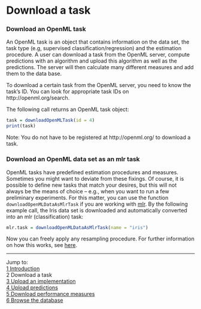 Download a task
===============

### Download an OpenML task
An OpenML task is an object that contains information on the data set, the task type (e.g, supervised classification/regression) and the estimation procedure. A user can download a task from the OpenML server, compute predictions with an algorithm and upload this algorithm as well as the predictions. The server will then calculate many different measures and add them to the data base.

To download a certain task from the OpenML server, you need to know the task's ID. You can look for appropriate task IDs on  
http://openml.org/search. 

The following call returns an OpenML task object: 

```r
task = downloadOpenMLTask(id = 4)
print(task)
```

Note: You do not have to be registered at http://openml.org/ to download a task. 

### Download an OpenML data set as an mlr task
OpenML tasks have predefined estimation procedures and measures. Sometimes you might want to deviate from these fixings. Of course, it is possible to define new tasks that match your desires, but this will not always be the means of choice -- e.g., when you want to run a few preliminary experiments. For this matter, you can use the function `downloadOpenMLDataAsMlrTask` if you are working with [mlr](https://github.com/berndbischl/mlr). By the following example call, the Iris data set is downloaded and automatically converted into an mlr (classification) task: 

```r
mlr.task = downloadOpenMLDataAsMlrTask(name = "iris")
```

Now you can freely apply any resampling procedure. For further information on how this works, see [here](http://berndbischl.github.io/mlr/man/makeResampleDesc.html).

----------------------------------------------------------------------------------------------------------------------
Jump to:    
[1 Introduction](1-Introduction.md)    
2 Download a task  
[3 Upload an implementation](3-Upload-an-implementation.md)  
[4 Upload predictions](4-Upload-predictions.md)  
[5 Download performance measures](5-Download-performance-measures.md)  
[6 Browse the database](6-Browse-the-database.md)